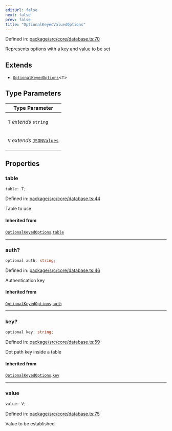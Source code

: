 ```yaml
---
editUrl: false
next: false
prev: false
title: "OptionalKeyedValuedOptions"
---
```


Defined in: [package/src/core/database.ts:70](https://github.com/KingsBeCattz/ezdd/blob/8128187f4e3c49c29f09b0ea64f2ec7d4b54b8e5/package/src/core/database.ts#L70)

Represents options with a key and value to be set

## Extends

- [`OptionalKeyedOptions`](/ezdb/reference/interfaces/optionalkeyedoptions/)\<`T`\>

## Type Parameters

<table>
<thead>
<tr>
<th>Type Parameter</th>
</tr>
</thead>
<tbody>
<tr>
<td>

`T` *extends* `string`

</td>
</tr>
<tr>
<td>

`V` *extends* [`JSONValues`](/ezdb/reference/type-aliases/jsonvalues/)

</td>
</tr>
</tbody>
</table>

## Properties

### table

```ts
table: T;
```

Defined in: [package/src/core/database.ts:44](https://github.com/KingsBeCattz/ezdd/blob/8128187f4e3c49c29f09b0ea64f2ec7d4b54b8e5/package/src/core/database.ts#L44)

Table to use

#### Inherited from

[`OptionalKeyedOptions`](/ezdb/reference/interfaces/optionalkeyedoptions/).[`table`](/ezdb/reference/interfaces/optionalkeyedoptions/#table)

***

### auth?

```ts
optional auth: string;
```

Defined in: [package/src/core/database.ts:46](https://github.com/KingsBeCattz/ezdd/blob/8128187f4e3c49c29f09b0ea64f2ec7d4b54b8e5/package/src/core/database.ts#L46)

Authentication key

#### Inherited from

[`OptionalKeyedOptions`](/ezdb/reference/interfaces/optionalkeyedoptions/).[`auth`](/ezdb/reference/interfaces/optionalkeyedoptions/#auth)

***

### key?

```ts
optional key: string;
```

Defined in: [package/src/core/database.ts:59](https://github.com/KingsBeCattz/ezdd/blob/8128187f4e3c49c29f09b0ea64f2ec7d4b54b8e5/package/src/core/database.ts#L59)

Dot path key inside a table

#### Inherited from

[`OptionalKeyedOptions`](/ezdb/reference/interfaces/optionalkeyedoptions/).[`key`](/ezdb/reference/interfaces/optionalkeyedoptions/#key)

***

### value

```ts
value: V;
```

Defined in: [package/src/core/database.ts:75](https://github.com/KingsBeCattz/ezdd/blob/8128187f4e3c49c29f09b0ea64f2ec7d4b54b8e5/package/src/core/database.ts#L75)

Value to be established
